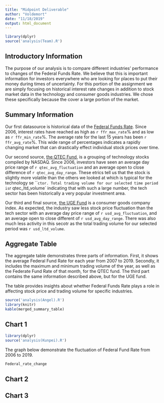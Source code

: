 ```yaml
---
title: "Midpoint Deliverable"
author: "Voldemort"
date: "11/18/2019"
output: html_document
---
```


```r
library(dplyr)
source('analysis(Team).R')
```

## Introductory Information
The purpose of our analysis is to compare different industries' performance to changes of the Federal Funds Rate. We believe that this is important information for investors everywhere who are looking for places to put their money during times of uncertainty. For this portion of the assignment we are simply focusing on historical interest rate changes in addition to stock market data in the technology and consumer goods industries. We chose these specifically because the cover a large portion of the market. 

## Summary Information
Our first datasource is historical data of the [Federal Funds Rate](https://fred.stlouisfed.org/series/FEDFUNDS). Since 2006, interest rates have reached as high as `r ffr_max_rate`% and as low as `r ffr_min_rate`%. The average rate for the last 15 years has been `r ffr_avg_rate`%. This wide range of percentages indicates a rapidly changing market that can drastically effect individual stock prices over time.

Our second source, [the QTEC Fund](https://finance.yahoo.com/quote/QTEC/profile?p=QTEC), is a grouping of technology stocks compiled by NASDAQ. Since 2006, investors have seen an average day price range of `r qtec_avg_fluctuation` and an average open to close difference of `r qtec_avg_day_range`. These etrics tell us that the stock is slightly more volatile than the others we looked at which is typical for the technology se
```ctor. Total trading volume for our selected time period is `r qtec_ltd_volume` indicating that with such a large number, the tech sector has been historically a very popular investment area.

Our third and final source, [the UGE Fund](https://finance.yahoo.com/quote/UGE?p=UGE) is a consumer goods company index. As expected, the industry saw less stock price fluctuation than the tech sector
with an average day price range of `r usd_avg_fluctuation`, and an average open to close different of `r usd_avg_day_range`. There was also much less activity in this secotr as the total trading volume for our selected period was `r usd_ltd_volume`.

## Aggregate Table
The aggregate table demonstrates three parts of information. First, it shows the average Federal Fund Rate for each year from 2007 to 2019. Secondly, it includes the maximum and minimum trading volume of the year, as well as the Federate Fund Rate of that month, for the QTEC fund. The third part contains the same information described above, but for the UGE fund. 

The table provides insights about whether Federal Funds Rate plays a role in affecting stock price and trading volume for specific industries. 

```r
source('analysis(Angel).R')
library(knitr)
kable(merged_summary_table)
```

## Chart 1
```r
library(dplyr)
source('analysis(Kunpei).R')
```

The graph below demonstrate the fluctuation of Federal Fund Rate from 2006 to 2019.

```r
Federal_rate_change
```


## Chart 2

## Chart 3